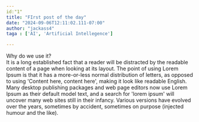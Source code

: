 ---
id:"1"
title: "FIrst post of the day"
date: "2024-09-06T12:11:02.111-07:00"
author: "jackass4"
taga : ['AI', 'Artificial Intellegence']

---

Why do we use it? <br/>
It is a long established fact that a reader will be distracted by the readable content of a page when looking at its layout. The point of using Lorem Ipsum is that it has a more-or-less normal distribution of letters, as opposed to using 'Content here, content here', making it look like readable English. Many desktop publishing packages and web page editors now use Lorem Ipsum as their default model text, and a search for 'lorem ipsum' will uncover many web sites still in their infancy. Various versions have evolved over the years, sometimes by accident, sometimes on purpose (injected humour and the like).
